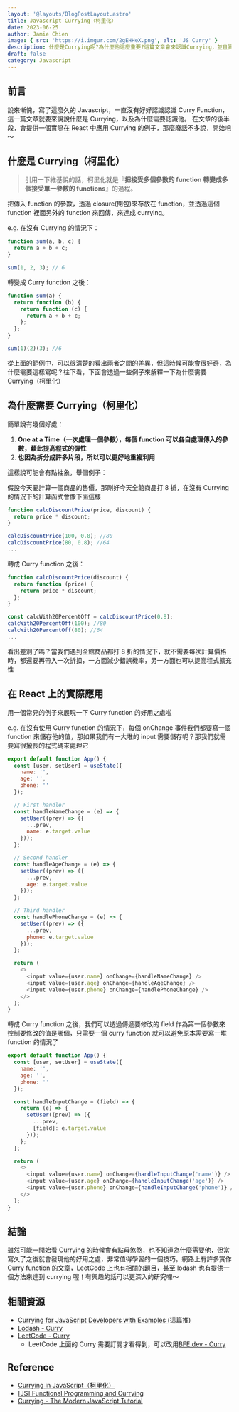 ```yaml
---
layout: '@layouts/BlogPostLayout.astro'
title: Javascript Currying（柯里化）
date: 2023-06-25
author: Jamie Chien
image: { src: 'https://i.imgur.com/2gEHHeX.png', alt: 'JS Curry' }
description: 什麼是Currying呢?為什麼他這麼重要?這篇文章會來認識Currying，並且實際應用在React上
draft: false
category: Javascript
---
```


## 前言

說來慚愧，寫了這麼久的 Javascript，一直沒有好好認識認識 Curry Function，這一篇文章就要來說說什麼是 Currying，以及為什麼需要認識他。
在文章的後半段，會提供一個實際在 React 中應用 Currying 的例子，那麼廢話不多說，開始吧～

## 什麼是 Currying（柯里化）

> 引用一下維基說的話，柯里化就是『**把接受多個參數的 function 轉變成多個接受單一參數的 functions**』的過程。

把傳入 function 的參數，透過 closure(閉包)來存放在 function，並透過這個 function 裡面另外的 function 來回傳，來達成 currying。

e.g. 在沒有 Currying 的情況下：

```javascript
function sum(a, b, c) {
  return a + b + c;
}

sum(1, 2, 3); // 6
```

轉變成 Curry function 之後：

```javascript
function sum(a) {
  return function (b) {
    return function (c) {
      return a + b + c;
    };
  };
}

sum(1)(2)(3); //6
```

從上面的範例中，可以很清楚的看出兩者之間的差異，但這時候可能會很好奇，為什麼需要這樣寫呢？往下看，下面會透過一些例子來解釋一下為什麼需要 Currying（柯里化）

## 為什麼需要 Currying（柯里化）

簡單說有幾個好處：

1. **One at a Time（一次處理一個參數），每個 function 可以各自處理傳入的參數，藉此提高程式的彈性**
2. **也因為拆分成許多片段，所以可以更好地重複利用**

這樣說可能會有點抽象，舉個例子：

假設今天要計算一個商品的售價，那剛好今天全館商品打 8 折，在沒有 Currying 的情況下的計算函式會像下面這樣

```javascript
function calcDiscountPrice(price, discount) {
  return price * discount;
}

calcDiscountPrice(100, 0.8); //80
calcDiscountPrice(80, 0.8); //64
...
```

轉成 Curry function 之後：

```javascript
function calcDiscountPrice(discount) {
  return function (price) {
    return price * discount;
  };
}

const calcWith20PercentOff = calcDiscountPrice(0.8);
calcWith20PercentOff(100); //80
calcWith20PercentOff(80); //64
...
```

看出差別了嗎？當我們遇到全館商品都打 8 折的情況下，就不需要每次計算價格時，都還要再帶入一次折扣，一方面減少錯誤機率，另一方面也可以提高程式擴充性

## 在 React 上的實際應用

用一個常見的例子來展現一下 Curry function 的好用之處啦

e.g. 在沒有使用 Curry function 的情況下，每個 onChange 事件我們都要寫一個 function 來儲存他的值，那如果我們有一大堆的 input 需要儲存呢？那我們就需要寫很攏長的程式碼來處理它

```javascript
export default function App() {
  const [user, setUser] = useState({
    name: '',
    age: '',
    phone: ''
  });

  // First handler
  const handleNameChange = (e) => {
    setUser((prev) => ({
      ...prev,
      name: e.target.value
    }));
  };

  // Second handler
  const handleAgeChange = (e) => {
    setUser((prev) => ({
      ...prev,
      age: e.target.value
    }));
  };

  // Third handler
  const handlePhoneChange = (e) => {
    setUser((prev) => ({
      ...prev,
      phone: e.target.value
    }));
  };

  return (
    <>
      <input value={user.name} onChange={handleNameChange} />
      <input value={user.age} onChange={handleAgeChange} />
      <input value={user.phone} onChange={handlePhoneChange} />
    </>
  );
}
```

轉成 Curry function 之後，我們可以透過傳遞要修改的 field 作為第一個參數來控制要修改的值是哪個，只需要一個 curry function 就可以避免原本需要寫一堆 function 的情況了

```javascript
export default function App() {
  const [user, setUser] = useState({
    name: '',
    age: '',
    phone: ''
  });

  const handleInputChange = (field) => {
    return (e) => {
      setUser((prev) => ({
        ...prev,
        [field]: e.target.value
      }));
    };
  };

  return (
    <>
      <input value={user.name} onChange={handleInputChange('name')} />
      <input value={user.age} onChange={handleInputChange('age')} />
      <input value={user.phone} onChange={handleInputChange('phone')} />
    </>
  );
}
```

## 結論

雖然可能一開始看 Currying 的時候會有點母煞煞，也不知道為什麼需要他，但當寫久了之後就會發現他的好用之處，非常值得學習的一個技巧。網路上有許多實作 Curry function 的文章，LeetCode 上也有相關的題目，甚至 lodash 也有提供一個方法來達到 currying 喔！有興趣的話可以更深入的研究囉～

## 相關資源

- [Currying for JavaScript Developers with Examples (這篇推)](https://blog.bitsrc.io/currying-by-example-for-javascript-developers-b1c8bc02dd5a)
- [Lodash - Curry](https://lodash.com/docs/4.17.15#curry)
- [LeetCode - Curry](https://leetcode.com/problems/curry/)
  - LeetCode 上面的 Curry 需要訂閱才看得到，可以改用[BFE.dev - Curry](https://bigfrontend.dev/problem/implement-curry)

## Reference

- [Currying in JavaScript（柯里化）](https://www.cythilya.tw/2017/02/27/currying-in-javascript/)
- [[JS] Functional Programming and Currying](https://pjchender.dev/javascript/js-functional-programming-currying/)
- [Currying - The Modern JavaScript Tutorial](https://javascript.info/currying-partials)
